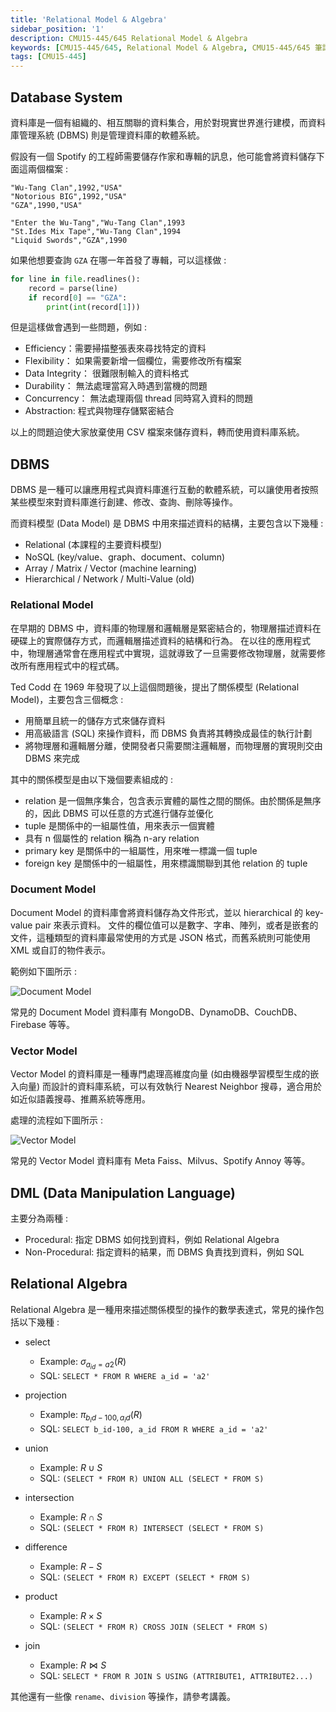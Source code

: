 ```yaml
---
title: 'Relational Model & Algebra'
sidebar_position: '1'
description: CMU15-445/645 Relational Model & Algebra
keywords: [CMU15-445/645, Relational Model & Algebra, CMU15-445/645 筆記]
tags: [CMU15-445]
---
```


<head>
  <title>CMU 15-445 Relational Model & Algebra</title>
</head>

## Database System

資料庫是一個有組織的、相互關聯的資料集合，用於對現實世界進行建模，而資料庫管理系統 (DBMS) 則是管理資料庫的軟體系統。

假設有一個 Spotify 的工程師需要儲存作家和專輯的訊息，他可能會將資料儲存下面這兩個檔案 :

```csv title="artists.csv"
"Wu-Tang Clan",1992,"USA"
"Notorious BIG",1992,"USA"
"GZA",1990,"USA"
```

```csv title="albums.csv"
"Enter the Wu-Tang","Wu-Tang Clan",1993
"St.Ides Mix Tape","Wu-Tang Clan",1994
"Liquid Swords","GZA",1990
```

如果他想要查詢 `GZA` 在哪一年首發了專輯，可以這樣做 :

```python
for line in file.readlines():
    record = parse(line)
    if record[0] == "GZA":
        print(int(record[1]))
```

但是這樣做會遇到一些問題，例如 :

- Efficiency：需要掃描整張表來尋找特定的資料
- Flexibility： 如果需要新增一個欄位，需要修改所有檔案
- Data Integrity： 很難限制輸入的資料格式
- Durability： 無法處理當寫入時遇到當機的問題
- Concurrency： 無法處理兩個 thread 同時寫入資料的問題
- Abstraction: 程式與物理存儲緊密結合

以上的問題迫使大家放棄使用 CSV 檔案來儲存資料，轉而使用資料庫系統。

## DBMS

DBMS 是一種可以讓應用程式與資料庫進行互動的軟體系統，可以讓使用者按照某些模型來對資料庫進行創建、修改、查詢、刪除等操作。

而資料模型 (Data Model) 是 DBMS 中用來描述資料的結構，主要包含以下幾種 :

- Relational (本課程的主要資料模型)
- NoSQL (key/value、graph、document、column)
- Array / Matrix / Vector (machine learning)
- Hierarchical / Network / Multi-Value (old)

### Relational Model

在早期的 DBMS 中，資料庫的物理層和邏輯層是緊密結合的，物理層描述資料在硬碟上的實際儲存方式，而邏輯層描述資料的結構和行為。
在以往的應用程式中，物理層通常會在應用程式中實現，這就導致了一旦需要修改物理層，就需要修改所有應用程式中的程式碼。

Ted Codd 在 1969 年發現了以上這個問題後，提出了關係模型 (Relational Model)，主要包含三個概念 :

- 用簡單且統一的儲存方式來儲存資料
- 用高級語言 (SQL) 來操作資料，而 DBMS 負責將其轉換成最佳的執行計劃
- 將物理層和邏輯層分離，使開發者只需要關注邏輯層，而物理層的實現則交由 DBMS 來完成

其中的關係模型是由以下幾個要素組成的 :

- relation 是一個無序集合，包含表示實體的屬性之間的關係。由於關係是無序的，因此 DBMS 可以任意的方式進行儲存並優化
- tuple 是關係中的一組屬性值，用來表示一個實體
- 具有 n 個屬性的 relation 稱為 n-ary relation
- primary key 是關係中的一組屬性，用來唯一標識一個 tuple
- foreign key 是關係中的一組屬性，用來標識關聯到其他 relation 的 tuple

### Document Model

Document Model 的資料庫會將資料儲存為文件形式，並以 hierarchical 的 key-value pair 來表示資料。
文件的欄位值可以是數字、字串、陣列，或者是嵌套的文件，這種類型的資料庫最常使用的方式是 JSON 格式，而舊系統則可能使用 XML 或自訂的物件表示。

範例如下圖所示 :

![Document Model](/img/cmu15-445/c01/image-1.png)

常見的 Document Model 資料庫有 MongoDB、DynamoDB、CouchDB、Firebase 等等。

### Vector Model

Vector Model 的資料庫是一種專門處理高維度向量 (如由機器學習模型生成的嵌入向量) 而設計的資料庫系統，可以有效執行 Nearest Neighbor 搜尋，適合用於如近似語義搜尋、推薦系統等應用。

處理的流程如下圖所示 :

![Vector Model](/img/cmu15-445/c01/image-2.png)

常見的 Vector Model 資料庫有 Meta Faiss、Milvus、Spotify Annoy 等等。

## DML (Data Manipulation Language)

主要分為兩種 :

- Procedural: 指定 DBMS 如何找到資料，例如 Relational Algebra
- Non-Procedural: 指定資料的結果，而 DBMS 負責找到資料，例如 SQL

## Relational Algebra

Relational Algebra 是一種用來描述關係模型的操作的數學表達式，常見的操作包括以下幾種 :

- select
  - Example: $\sigma_{a_{id}=a2}(R)$
  - SQL: `SELECT * FROM R WHERE a_id = 'a2'`

- projection
  - Example: $\pi_{b_id-100, a_id}(R)$
  - SQL: `SELECT b_id-100, a_id FROM R WHERE a_id = 'a2'`

- union
  - Example: $R \cup S$
  - SQL: `(SELECT * FROM R) UNION ALL (SELECT * FROM S)`

- intersection
  - Example: $R \cap S$
  - SQL: `(SELECT * FROM R) INTERSECT (SELECT * FROM S)`

- difference
  - Example: $R - S$
  - SQL: `(SELECT * FROM R) EXCEPT (SELECT * FROM S)`

- product
  - Example: $R \times S$
  - SQL: `(SELECT * FROM R) CROSS JOIN (SELECT * FROM S)`

- join
  - Example: $R \bowtie S$
  - SQL: `SELECT * FROM R JOIN S USING (ATTRIBUTE1, ATTRIBUTE2...)`

其他還有一些像 `rename`、`division` 等操作，請參考講義。

